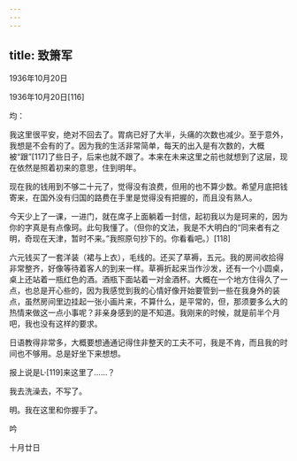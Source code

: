```yaml
---
---
---
```

title: 致箫军
---




1936年10月20日


1936年10月20日[116]


均：

我这里很平安，绝对不回去了。胃病已好了大半，头痛的次数也减少。至于意外，我想是不会有的了。因为我的生活非常简单，每天的出入是有次数的，大概被“跟”[117]了些日子，后来也就不跟了。本来在未来这里之前也就想到了这层，现在依然是照着初来的意思，住到明年。

现在我的钱用到不够二十元了，觉得没有浪费，但用的也不算少数。希望月底把钱寄来，在国外没有归国的路费在手里是觉得没有把握的，而且没有熟人。

今天少上了一课，一进门，就在席子上面躺着一封信，起初我以为是珂来的，因为你的字真是有点像珂。此句我懂了。（但你的文法，我是不大明白的“同来者有之明，奇现在天津，暂时不来。”我照原句抄下的。你看看吧。）[118]

六元钱买了一套洋装（裙与上衣），毛线的。还买了草褥，五元。我的房间收拾得非常整齐，好像等待着客人的到来一样。草褥折起来当作沙发，还有一个小圆桌，桌上还站着一瓶红色的酒。酒瓶下面站着一对金酒杯。大概在一个地方住得久了一点，也总是开心些的，因为我感觉到我的心情好像开始要管到一些在我身外的装点，虽然房间里边挂起一张小画片来，不算什么，是平常的，但，那须要多么大的热情来做这一点小事呢？非亲身感到的是不知道。我刚来的时候，就是前半个月吧，我也没有这样的要求。

日语教得非常多，大概要想通通记得住非整天的工夫不可，我是不肯，而且我的时间也不够用。总是好坐下来想想。

报上说是L·[119]来这里了……？

我去洗澡去，不写了。

明。我在这里和你握手了。

吟

十月廿日